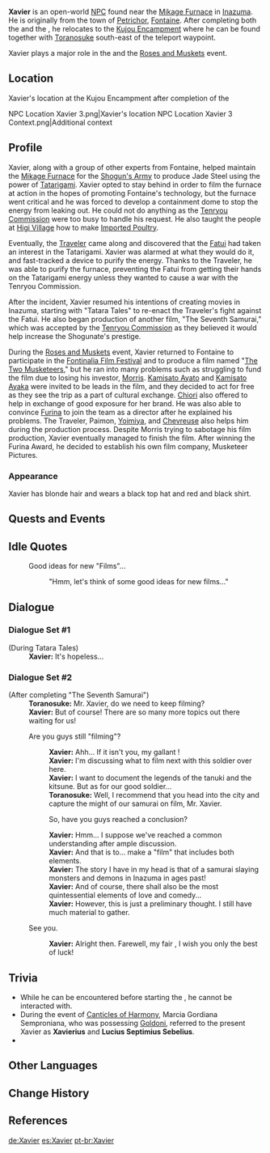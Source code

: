 {{Character Infobox
|type             = Open-World NPC
|image            = NPC Xavier.png
|region           = Fontaine
|location         = Inazuma
|affiliation      = Daydream Club
|affiliation2     = Fontaine Research Institute
|affiliation3     = Musketeer Pictures
|title            = Great Inventor
|title2           = Film Producer<!-- Quest: The Crack of Muskets Breaking the Silence -->
|voiceEN          = [[imdb:nm1405391|Daniel Ross]]<ref name="Daniel Ross">Instagram: [https://www.instagram.com/reel/CnxISdhumt-/ (Video)]</ref>
}}
'''Xavier''' is an open-world [[NPC]] found near the [[Mikage Furnace]] in [[Inazuma]]. He is originally from the town of [[Petrichor]], [[Fontaine]]. After completing both the {{Quest|Tatara Tales}} and the {{Quest|"The Seventh Samurai"}}, he relocates to the [[Kujou Encampment]] where he can be found together with [[Toranosuke]] south-east of the teleport waypoint.

Xavier plays a major role in the {{Quest|Tatara Tales}} and the [[Roses and Muskets]] event.

==Location==
<!-- detailed story/lore information goes here -->
Xavier's location at the Kujou Encampment after completion of the {{Quest|"The Seventh Samurai"}}
<gallery>
NPC Location Xavier 3.png|Xavier's location
NPC Location Xavier 3 Context.png|Additional context
</gallery>

==Profile==
Xavier, along with a group of other experts from Fontaine, helped maintain the [[Mikage Furnace]] for the [[Shogun's Army]] to produce Jade Steel using the power of [[Tatarigami]]. Xavier opted to stay behind in order to film the furnace at action in the hopes of promoting Fontaine's technology, but the furnace went critical and he was forced to develop a containment dome to stop the energy from leaking out. He could not do anything as the [[Tenryou Commission]] were too busy to handle his request. He also taught the people at [[Higi Village]] how to make [[Imported Poultry]].

Eventually, the [[Traveler]] came along and discovered that the [[Fatui]] had taken an interest in the Tatarigami. Xavier was alarmed at what they would do it, and fast-tracked a device to purify the energy. Thanks to the Traveler, he was able to purify the furnace, preventing the Fatui from getting their hands on the Tatarigami energy unless they wanted to cause a war with the Tenryou Commission.

After the incident, Xavier resumed his intentions of creating movies in Inazuma, starting with "Tatara Tales" to re-enact the Traveler's fight against the Fatui. He also began production of another film, "The Seventh Samurai," which was accepted by the [[Tenryou Commission]] as they believed it would help increase the Shogunate's prestige.

During the [[Roses and Muskets]] event, Xavier returned to Fontaine to participate in the [[Fontinalia Film Festival]] and to produce a film named "[[The Two Musketeers]]," but he ran into many problems such as struggling to fund the film due to losing his investor, [[Morris]]. [[Kamisato Ayato]] and [[Kamisato Ayaka]] were invited to be leads in the film, and they decided to act for free as they see the trip as a part of cultural exchange. [[Chiori]] also offered to help in exchange of good exposure for her brand. He was also able to convince [[Furina]] to join the team as a director after he explained his problems. The Traveler, Paimon, [[Yoimiya]], and [[Chevreuse]] also helps him during the production process. Despite Morris trying to sabotage his film production, Xavier eventually managed to finish the film. After winning the Furina Award, he decided to establish his own film company, Musketeer Pictures.

===Appearance===
Xavier has blonde hair and wears a black top hat and red and black shirt.

==Quests and Events==
{{Quests and Events}}

==Idle Quotes==
{{Dialogue Start}}
: {{DIcon|Idle}} Good ideas for new "Films"...
:: {{A|VO Xavier 01.ogg}} "Hmm, let's think of some good ideas for new films..."
{{Dialogue End}}

==Dialogue==
===Dialogue Set #1===
{{Dialogue Start}}
;(During Tatara Tales)
:'''Xavier:''' It's hopeless...
{{Dialogue End}}

===Dialogue Set #2===
<!-- this section is also transcluded from Toranosuke's page -->
{{Dialogue Start}}
;(After completing "The Seventh Samurai")
:'''Toranosuke:''' Mr. Xavier, do we need to keep filming?
:'''Xavier:''' But of course! There are so many more topics out there waiting for us!
:{{DIcon}} Are you guys still "filming"?
::'''Xavier:''' Ahh... If it isn't you, my gallant {{MC|hero|heroine|mc=1}}!
::'''Xavier:''' I'm discussing what to film next with this soldier over here.
::'''Xavier:''' I want to document the legends of the tanuki and the kitsune. But as for our good soldier...
::'''Toranosuke:''' Well, I recommend that you head into the city and capture the might of our samurai on film, Mr. Xavier.
::{{DIcon}} So, have you guys reached a conclusion?
::'''Xavier:''' Hmm... I suppose we've reached a common understanding after ample discussion.
::'''Xavier:''' And that is to... make a "film" that includes both elements.
::'''Xavier:''' The story I have in my head is that of a samurai slaying monsters and demons in Inazuma in ages past!
::'''Xavier:''' And of course, there shall also be the most quintessential elements of love and comedy...
::'''Xavier:''' However, this is just a preliminary thought. I still have much material to gather.
:{{DIcon}} See you.
::'''Xavier:''' Alright then. Farewell, my fair {{MC|hero|heroine|mc=1}}, I wish you only the best of luck!
{{Dialogue End}}

==Trivia==
* While he can be encountered before starting the {{Quest|Tatara Tales (Quest)}}, he cannot be interacted with.
* During the event of [[Canticles of Harmony]], Marcia Gordiana Semproniana, who was possessing [[Goldoni]], referred to the present Xavier as '''Xavierius'''  and '''Lucius Septimius Sebelius'''.
* {{Furnishing Mentions}}

==Other Languages==
{{Other Languages|default_hidden = 1
|en      = Xavier
|zhs     = 泽维尔
|zhs_rm  = Zéwéi'ěr
|zht     = 澤維爾
|zht_rm  = Zéwéi'ěr
|ja      = グザヴィエ
|ko      = 자비에
|es      = Xavier
|fr      = Xavier
|ru      = Ксавье
|th      = Xavier
|vi      = Xavier
|de      = Xavier
|id      = Xavier
|pt      = Xavier
|tr      = Xavier
|it      = Xavier
}}

==Change History==
{{Change History|2.0}}

==References==
{{Reflist}}

[[de:Xavier]]
[[es:Xavier]]
[[pt-br:Xavier]]